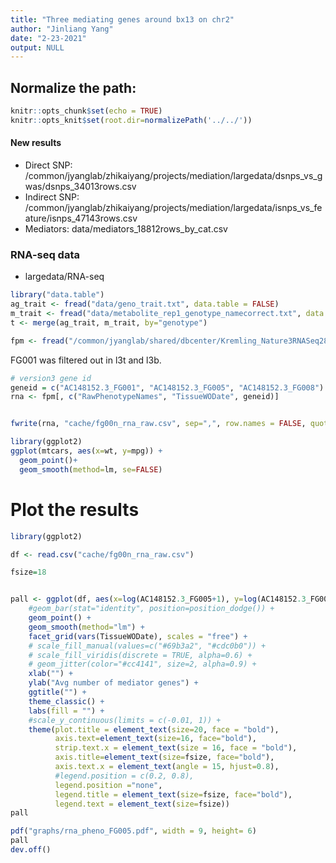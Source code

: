 ```yaml
---
title: "Three mediating genes around bx13 on chr2"
author: "Jinliang Yang"
date: "2-23-2021"
output: NULL
---
```



## Normalize the path:

```r
knitr::opts_chunk$set(echo = TRUE) 
knitr::opts_knit$set(root.dir=normalizePath('../../')) 
```

#### New results

- Direct SNP: /common/jyanglab/zhikaiyang/projects/mediation/largedata/dsnps_vs_gwas/dsnps_34013rows.csv
- Indirect SNP: /common/jyanglab/zhikaiyang/projects/mediation/largedata/isnps_vs_feature/isnps_47143rows.csv
- Mediators: data/mediators_18812rows_by_cat.csv


### RNA-seq data
- largedata/RNA-seq
```r
library("data.table")
ag_trait <- fread("data/geno_trait.txt", data.table = FALSE)
m_trait <- fread("data/metabolite_rep1_genotype_namecorrect.txt", data.table = FALSE)
t <- merge(ag_trait, m_trait, by="genotype")

fpm <- fread("/common/jyanglab/shared/dbcenter/Kremling_Nature3RNASeq282_March2018/Expression_matrix/df_STAR_HTSeq_counts_B73_match_based_on_genet_dist_DESeq2_normed_fpm_rounded_origNames_and_Altnames.txt", data.table=FALSE)
```

FG001 was filtered out in l3t and l3b.

```r
# version3 gene id
geneid = c("AC148152.3_FG001", "AC148152.3_FG005", "AC148152.3_FG008")
rna <- fpm[, c("RawPhenotypeNames", "TissueWODate", geneid)]


fwrite(rna, "cache/fg00n_rna_raw.csv", sep=",", row.names = FALSE, quote=FALSE)

```



```r
library(ggplot2)
ggplot(mtcars, aes(x=wt, y=mpg)) + 
  geom_point()+
  geom_smooth(method=lm, se=FALSE)
```



# Plot the results

```r
library(ggplot2)

df <- read.csv("cache/fg00n_rna_raw.csv")

fsize=18


pall <- ggplot(df, aes(x=log(AC148152.3_FG005+1), y=log(AC148152.3_FG008+1))) +
    #geom_bar(stat="identity", position=position_dodge()) +
    geom_point() +
    geom_smooth(method="lm") +
    facet_grid(vars(TissueWODate), scales = "free") +
    # scale_fill_manual(values=c("#69b3a2", "#cdc0b0")) +
    # scale_fill_viridis(discrete = TRUE, alpha=0.6) +
    # geom_jitter(color="#cc4141", size=2, alpha=0.9) +
    xlab("") +
    ylab("Avg number of mediator genes") +
    ggtitle("") +
    theme_classic() +
    labs(fill = "") +
    #scale_y_continuous(limits = c(-0.01, 1)) +
    theme(plot.title = element_text(size=20, face = "bold"), 
          axis.text=element_text(size=16, face="bold"),
          strip.text.x = element_text(size = 16, face = "bold"),
          axis.title=element_text(size=fsize, face="bold"),
          axis.text.x = element_text(angle = 15, hjust=0.8),
          #legend.position = c(0.2, 0.8), 
          legend.position ="none",
          legend.title = element_text(size=fsize, face="bold"),
          legend.text = element_text(size=fsize))
pall

pdf("graphs/rna_pheno_FG005.pdf", width = 9, height= 6)
pall
dev.off()
```







